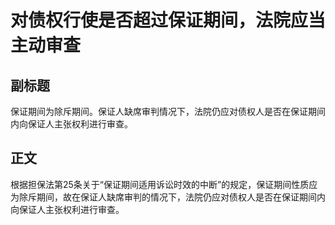 # 对债权行使是否超过保证期间，法院应当主动审查
## 副标题
保证期间为除斥期间。保证人缺席审判情况下，法院仍应对债权人是否在保证期间内向保证人主张权利进行审查。
## 正文
根据担保法第25条关于“保证期间适用诉讼时效的中断”的规定，保证期间性质应为除斥期间，故在保证人缺席审判的情况下，法院仍应对债权人是否在保证期间内向保证人主张权利进行审查。